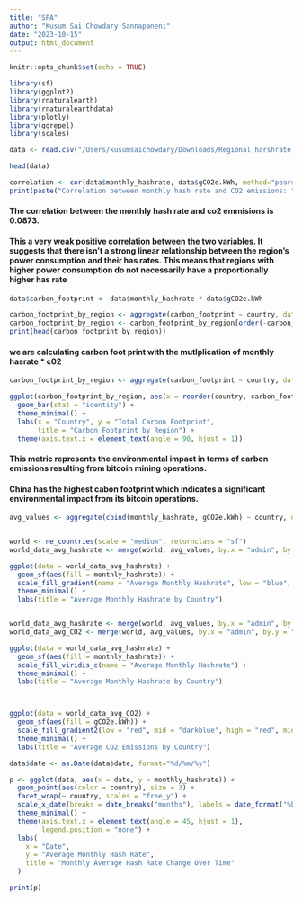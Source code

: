 ```yaml
---
title: "SPA"
author: "Kusum Sai Chowdary Sannapaneni"
date: "2023-10-15"
output: html_document
---
```


```r
knitr::opts_chunk$set(echo = TRUE)
```

```r

library(sf)
library(ggplot2)
library(rnaturalearth)
library(rnaturalearthdata)
library(plotly)
library(ggrepel)
library(scales)
```


```r
data <- read.csv("/Users/kusumsaichowdary/Downloads/Regional harshrate global 1-3.csv")

head(data)
```



```r


correlation <- cor(data$monthly_hashrate, data$gCO2e.kWh, method="pearson")
print(paste("Correlation between monthly hash rate and CO2 emissions: ", correlation))

```


#### The correlation between the monthly hash rate and co2 emmisions is 0.0873. 


#### This a very weak positive correlation between the two variables. It suggests that there isn’t a strong linear relationship between the region’s power consumption and their has rates. This means that regions with higher power consumption do not necessarily have a proportionally higher has rate


```r
data$carbon_footprint <- data$monthly_hashrate * data$gCO2e.kWh

carbon_footprint_by_region <- aggregate(carbon_footprint ~ country, data=data, sum)
carbon_footprint_by_region <- carbon_footprint_by_region[order(-carbon_footprint_by_region$carbon_footprint),]
print(head(carbon_footprint_by_region))

```


#### we are calculating carbon foot print with the mutlplication of monthly hasrate * c02


```r
carbon_footprint_by_region <- aggregate(carbon_footprint ~ country, data=data, sum)

ggplot(carbon_footprint_by_region, aes(x = reorder(country, carbon_footprint), y = carbon_footprint)) +
  geom_bar(stat = "identity") +
  theme_minimal() +
  labs(x = "Country", y = "Total Carbon Footprint",
       title = "Carbon Footprint by Region") +
  theme(axis.text.x = element_text(angle = 90, hjust = 1))

```

#### This metric represents the environmental impact in terms of carbon emissions resulting from bitcoin mining operations.

#### China has the highest cabon footprint which indicates a significant environmental impact from its bitcoin operations.


```r


avg_values <- aggregate(cbind(monthly_hashrate, gCO2e.kWh) ~ country, data=data, FUN=mean)


world <- ne_countries(scale = "medium", returnclass = "sf")
world_data_avg_hashrate <- merge(world, avg_values, by.x = "admin", by.y = "country", all.x = TRUE)

ggplot(data = world_data_avg_hashrate) +
  geom_sf(aes(fill = monthly_hashrate)) +
  scale_fill_gradient(name = "Average Monthly Hashrate", low = "blue", high = "darkblue") +
  theme_minimal() +
  labs(title = "Average Monthly Hashrate by Country")


world_data_avg_hashrate <- merge(world, avg_values, by.x = "admin", by.y = "country", all.x = TRUE)
world_data_avg_CO2 <- merge(world, avg_values, by.x = "admin", by.y = "country", all.x = TRUE)

ggplot(data = world_data_avg_hashrate) +
  geom_sf(aes(fill = monthly_hashrate)) +
  scale_fill_viridis_c(name = "Average Monthly Hashrate") +
  theme_minimal() +
  labs(title = "Average Monthly Hashrate by Country")



ggplot(data = world_data_avg_CO2) +
  geom_sf(aes(fill = gCO2e.kWh)) +
  scale_fill_gradient2(low = "red", mid = "darkblue", high = "red", midpoint = median(world_data_avg_CO2$gCO2e.kWh, na.rm = TRUE)) +
  theme_minimal() +
  labs(title = "Average CO2 Emissions by Country")

```



```r
data$date <- as.Date(data$date, format="%d/%m/%y")

p <- ggplot(data, aes(x = date, y = monthly_hashrate)) +
  geom_point(aes(color = country), size = 3) +
  facet_wrap(~ country, scales = "free_y") +
  scale_x_date(breaks = date_breaks("months"), labels = date_format("%b %Y")) + 
  theme_minimal() +
  theme(axis.text.x = element_text(angle = 45, hjust = 1),
        legend.position = "none") + 
  labs(
    x = "Date",
    y = "Average Monthly Hash Rate",
    title = "Monthly Average Hash Rate Change Over Time"
  )

print(p)

```


